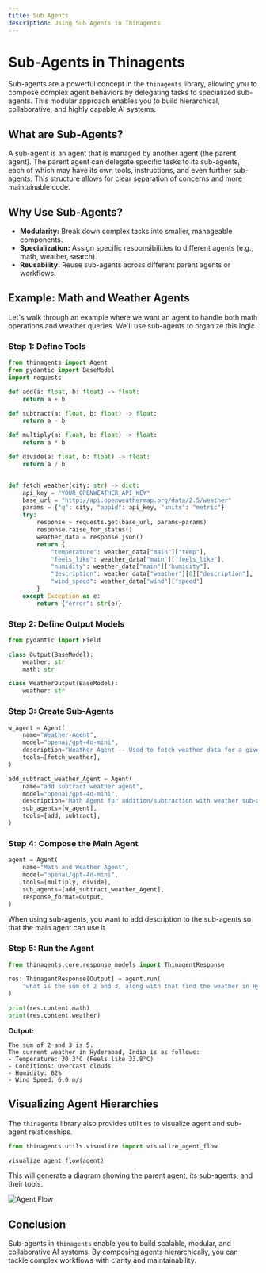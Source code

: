 ```yaml
---
title: Sub Agents
description: Using Sub Agents in Thinagents
---
```


# Sub-Agents in Thinagents

Sub-agents are a powerful concept in the `thinagents` library, allowing you to compose complex agent behaviors by delegating tasks to specialized sub-agents. This modular approach enables you to build hierarchical, collaborative, and highly capable AI systems.

## What are Sub-Agents?

A sub-agent is an agent that is managed by another agent (the parent agent). The parent agent can delegate specific tasks to its sub-agents, each of which may have its own tools, instructions, and even further sub-agents. This structure allows for clear separation of concerns and more maintainable code.

## Why Use Sub-Agents?

- **Modularity:** Break down complex tasks into smaller, manageable components.
- **Specialization:** Assign specific responsibilities to different agents (e.g., math, weather, search).
- **Reusability:** Reuse sub-agents across different parent agents or workflows.

## Example: Math and Weather Agents

Let's walk through an example where we want an agent to handle both math operations and weather queries. We'll use sub-agents to organize this logic.

### Step 1: Define Tools

```python
from thinagents import Agent
from pydantic import BaseModel
import requests

def add(a: float, b: float) -> float:
    return a + b

def subtract(a: float, b: float) -> float:
    return a - b

def multiply(a: float, b: float) -> float:
    return a * b

def divide(a: float, b: float) -> float:
    return a / b


def fetch_weather(city: str) -> dict:
    api_key = "YOUR_OPENWEATHER_API_KEY"
    base_url = "http://api.openweathermap.org/data/2.5/weather"
    params = {"q": city, "appid": api_key, "units": "metric"}
    try:
        response = requests.get(base_url, params=params)
        response.raise_for_status()
        weather_data = response.json()
        return {
            "temperature": weather_data["main"]["temp"],
            "feels_like": weather_data["main"]["feels_like"],
            "humidity": weather_data["main"]["humidity"],
            "description": weather_data["weather"][0]["description"],
            "wind_speed": weather_data["wind"]["speed"]
        }
    except Exception as e:
        return {"error": str(e)}
```

### Step 2: Define Output Models

```python
from pydantic import Field

class Output(BaseModel):
    weather: str
    math: str

class WeatherOutput(BaseModel):
    weather: str
```

### Step 3: Create Sub-Agents

```python
w_agent = Agent(
    name="Weather-Agent",
    model="openai/gpt-4o-mini",
    description="Weather Agent -- Used to fetch weather data for a given city",
    tools=[fetch_weather],
)

add_subtract_weather_Agent = Agent(
    name="add subtract weather agent",
    model="openai/gpt-4o-mini",
    description="Math Agent for addition/subtraction with weather sub-agent",
    sub_agents=[w_agent],
    tools=[add, subtract],
)
```

### Step 4: Compose the Main Agent

```python
agent = Agent(
    name="Math and Weather Agent",
    model="openai/gpt-4o-mini",
    tools=[multiply, divide],
    sub_agents=[add_subtract_weather_Agent],
    response_format=Output,
)
```

<Callout title="Note">
  When using sub-agents, you want to add description to the sub-agents so that the main agent can use it.
</Callout>

### Step 5: Run the Agent

```python
from thinagents.core.response_models import ThinagentResponse

res: ThinagentResponse[Output] = agent.run(
    "what is the sum of 2 and 3, along with that find the weather in Hyderabad, India"
)

print(res.content.math)
print(res.content.weather)
```

**Output:**

```
The sum of 2 and 3 is 5.
The current weather in Hyderabad, India is as follows:
- Temperature: 30.3°C (Feels like 33.8°C)
- Conditions: Overcast clouds
- Humidity: 62%
- Wind Speed: 6.0 m/s
```

## Visualizing Agent Hierarchies

The `thinagents` library also provides utilities to visualize agent and sub-agent relationships.

```python
from thinagents.utils.visualize import visualize_agent_flow

visualize_agent_flow(agent)
```

This will generate a diagram showing the parent agent, its sub-agents, and their tools.

![Agent Flow](./agent_flow.png)

## Conclusion

Sub-agents in `thinagents` enable you to build scalable, modular, and collaborative AI systems. By composing agents hierarchically, you can tackle complex workflows with clarity and maintainability.
